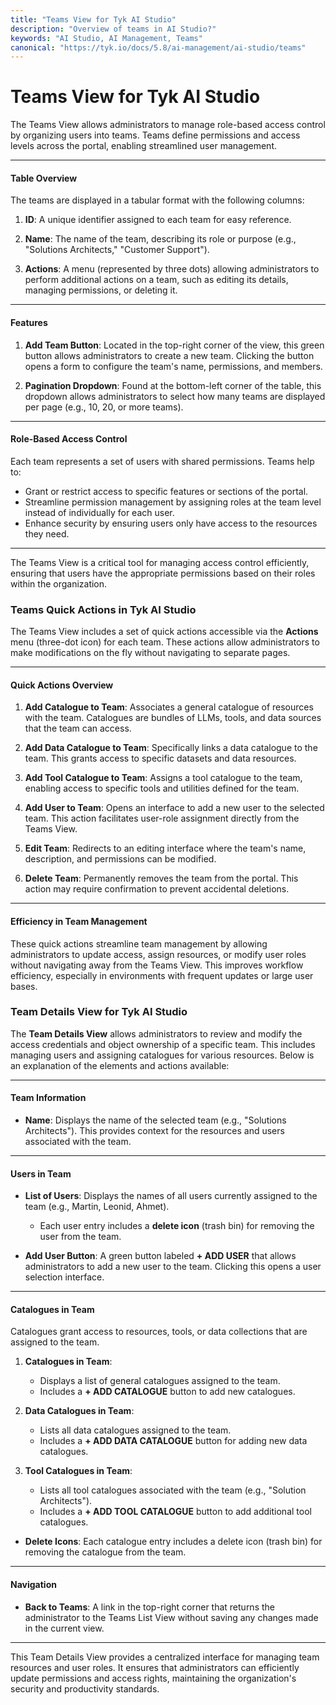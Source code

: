 ```yaml
---
title: "Teams View for Tyk AI Studio"
description: "Overview of teams in AI Studio?"
keywords: "AI Studio, AI Management, Teams"
canonical: "https://tyk.io/docs/5.8/ai-management/ai-studio/teams"
---
```


# Teams View for Tyk AI Studio

The Teams View allows administrators to manage role-based access control by organizing users into teams. Teams define permissions and access levels across the portal, enabling streamlined user management.

---

#### **Table Overview**
The teams are displayed in a tabular format with the following columns:

1. **ID**:
   A unique identifier assigned to each team for easy reference.

2. **Name**:
   The name of the team, describing its role or purpose (e.g., "Solutions Architects," "Customer Support").

3. **Actions**:
   A menu (represented by three dots) allowing administrators to perform additional actions on a team, such as editing its details, managing permissions, or deleting it.

---

#### **Features**
1. **Add Team Button**:
   Located in the top-right corner of the view, this green button allows administrators to create a new team. Clicking the button opens a form to configure the team's name, permissions, and members.

2. **Pagination Dropdown**:
   Found at the bottom-left corner of the table, this dropdown allows administrators to select how many teams are displayed per page (e.g., 10, 20, or more teams).

---

#### **Role-Based Access Control**
Each team represents a set of users with shared permissions. Teams help to:
- Grant or restrict access to specific features or sections of the portal.
- Streamline permission management by assigning roles at the team level instead of individually for each user.
- Enhance security by ensuring users only have access to the resources they need.

---

The Teams View is a critical tool for managing access control efficiently, ensuring that users have the appropriate permissions based on their roles within the organization.

### Teams Quick Actions in Tyk AI Studio

The Teams View includes a set of quick actions accessible via the **Actions** menu (three-dot icon) for each team. These actions allow administrators to make modifications on the fly without navigating to separate pages.

---

#### **Quick Actions Overview**

1. **Add Catalogue to Team**:
   Associates a general catalogue of resources with the team. Catalogues are bundles of LLMs, tools, and data sources that the team can access.

2. **Add Data Catalogue to Team**:
   Specifically links a data catalogue to the team. This grants access to specific datasets and data resources.

3. **Add Tool Catalogue to Team**:
   Assigns a tool catalogue to the team, enabling access to specific tools and utilities defined for the team.

4. **Add User to Team**:
   Opens an interface to add a new user to the selected team. This action facilitates user-role assignment directly from the Teams View.

5. **Edit Team**:
   Redirects to an editing interface where the team's name, description, and permissions can be modified.

6. **Delete Team**:
   Permanently removes the team from the portal. This action may require confirmation to prevent accidental deletions.

---

#### **Efficiency in Team Management**
These quick actions streamline team management by allowing administrators to update access, assign resources, or modify user roles without navigating away from the Teams View. This improves workflow efficiency, especially in environments with frequent updates or large user bases.

### Team Details View for Tyk AI Studio

The **Team Details View** allows administrators to review and modify the access credentials and object ownership of a specific team. This includes managing users and assigning catalogues for various resources. Below is an explanation of the elements and actions available:

---

#### **Team Information**
- **Name**:
  Displays the name of the selected team (e.g., "Solutions Architects"). This provides context for the resources and users associated with the team.

---

#### **Users in Team**
- **List of Users**:
  Displays the names of all users currently assigned to the team (e.g., Martin, Leonid, Ahmet).
  - Each user entry includes a **delete icon** (trash bin) for removing the user from the team.

- **Add User Button**:
  A green button labeled **+ ADD USER** that allows administrators to add a new user to the team. Clicking this opens a user selection interface.

---

#### **Catalogues in Team**
Catalogues grant access to resources, tools, or data collections that are assigned to the team.

1. **Catalogues in Team**:
   - Displays a list of general catalogues assigned to the team.
   - Includes a **+ ADD CATALOGUE** button to add new catalogues.

2. **Data Catalogues in Team**:
   - Lists all data catalogues assigned to the team.
   - Includes a **+ ADD DATA CATALOGUE** button for adding new data catalogues.

3. **Tool Catalogues in Team**:
   - Lists all tool catalogues associated with the team (e.g., "Solution Architects").
   - Includes a **+ ADD TOOL CATALOGUE** button to add additional tool catalogues.

- **Delete Icons**:
  Each catalogue entry includes a delete icon (trash bin) for removing the catalogue from the team.

---

#### **Navigation**
- **Back to Teams**:
  A link in the top-right corner that returns the administrator to the Teams List View without saving any changes made in the current view.

---

This Team Details View provides a centralized interface for managing team resources and user roles. It ensures that administrators can efficiently update permissions and access rights, maintaining the organization's security and productivity standards.

